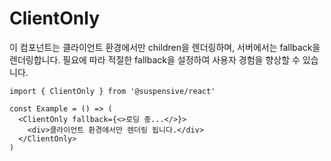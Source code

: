 # ClientOnly

이 컴포넌트는 클라이언트 환경에서만 children을 렌더링하며, 서버에서는 fallback을 렌더링합니다. 필요에 따라 적절한 fallback을 설정하여 사용자 경험을 향상할 수 있습니다.

```tsx /ClientOnly/
import { ClientOnly } from '@suspensive/react'

const Example = () => (
  <ClientOnly fallback={<>로딩 중...</>}>
    <div>클라이언트 환경에서만 렌더링 됩니다.</div>
  </ClientOnly>
)
```
